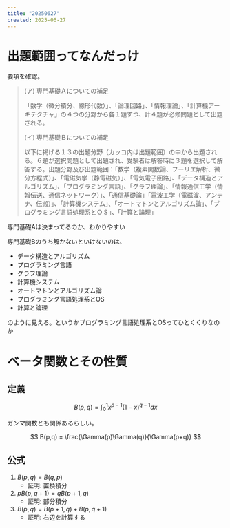 ```yaml
---
title: "20250627"
created: 2025-06-27
---
```


# 出題範囲ってなんだっけ

要項を確認。

> (ア) 専門基礎Ａについての補足
>
> 「数学（微分積分、線形代数）」、「論理回路」、「情報理論」、「計算機アーキテクチャ」の４つの分野から各１題ずつ、計４題が必修問題として出題される。
>
> (イ) 専門基礎Ｂについての補足
>
> 以下に掲げる１３の出題分野（カッコ内は出題範囲）の中から出題される。６題が選択問題として出題され、受験者は解答時に３題を選択して解答する。出題分野及び出題範囲：「数学（複素関数論、フーリエ解析、微分方程式）」、「電磁気学（静電磁気）」、「電気電子回路」、「データ構造とアルゴリズム」、「プログラミング言語」、「グラフ理論」、「情報通信工学（情報伝送、通信ネットワーク）」、「通信基礎論」「電波工学（電磁波、アンテナ、伝搬）」、「計算機システム」、「オートマトンとアルゴリズム論」、「プログラミング言語処理系とＯＳ」、「計算と論理」

専門基礎Aは決まってるのか、わかりやすい

専門基礎Bのうち解かないといけないのは、

- データ構造とアルゴリズム
- プログラミング言語
- グラフ理論
- 計算機システム
- オートマトンとアルゴリズム論
- プログラミング言語処理系とOS
- 計算と論理

のように見える。というかプログラミング言語処理系とOSってひとくくりなのか

# ベータ関数とその性質

## 定義

$$
B(p,q) = \int_0^1 x^{p-1}(1-x)^{q-1}dx
$$

ガンマ関数とも関係あるらしい。

$$
B(p,q) = \frac{\Gamma(p)\Gamma(q)}{\Gamma(p+q)}
$$

## 公式

1. $B(p,q)=B(q,p)$
    * 証明: 置換積分
2. $pB(p,q+1)=qB(p+1,q)$
    * 証明: 部分積分
3. $B(p,q)=B(p+1,q)+B(p,q+1)$
    * 証明: 右辺を計算する

